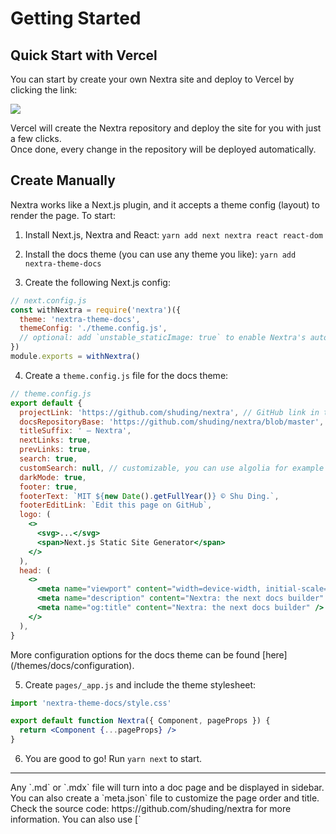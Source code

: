 # Getting Started

## Quick Start with Vercel

You can start by create your own Nextra site and deploy to Vercel by clicking the link:

[![](https://vercel.com/button)](https://vercel.com/new/clone?demo-description=Markdown%20powered%20docs%20site.%20Built%20with%20Next.js.&demo-image=https%3A%2F%2Fnextra.vercel.app%2Fdemo.png&demo-title=Documentation%20Starter%20Kit&demo-url=https%3A%2F%2Fnextra.vercel.app%2F&project-name=nextjs-docs&repository-name=nextjs-docs&s=https%3A%2F%2Fgithub.com%2Fshuding%2Fnextra&from=templates)

Vercel will create the Nextra repository and deploy the site for you with just a few clicks.  
Once done, every change in the repository will be deployed automatically.

## Create Manually

Nextra works like a Next.js plugin, and it accepts a theme config (layout) to render the page. To start:

1. Install Next.js, Nextra and React: `yarn add next nextra react react-dom`

2. Install the docs theme (you can use any theme you like): `yarn add nextra-theme-docs`

3. Create the following Next.js config:

```jsx
// next.config.js
const withNextra = require('nextra')({
  theme: 'nextra-theme-docs',
  themeConfig: './theme.config.js',
  // optional: add `unstable_staticImage: true` to enable Nextra's auto image import
})
module.exports = withNextra()
```

4. Create a `theme.config.js` file for the docs theme:

```jsx
// theme.config.js
export default {
  projectLink: 'https://github.com/shuding/nextra', // GitHub link in the navbar
  docsRepositoryBase: 'https://github.com/shuding/nextra/blob/master', // base URL for the docs repository
  titleSuffix: ' – Nextra',
  nextLinks: true,
  prevLinks: true,
  search: true,
  customSearch: null, // customizable, you can use algolia for example
  darkMode: true,
  footer: true,
  footerText: `MIT ${new Date().getFullYear()} © Shu Ding.`,
  footerEditLink: `Edit this page on GitHub`,
  logo: (
    <>
      <svg>...</svg>
      <span>Next.js Static Site Generator</span>
    </>
  ),
  head: (
    <>
      <meta name="viewport" content="width=device-width, initial-scale=1.0" />
      <meta name="description" content="Nextra: the next docs builder" />
      <meta name="og:title" content="Nextra: the next docs builder" />
    </>
  ),
}
```


<Callout>
  More configuration options for the docs theme can be found
  [here](/themes/docs/configuration).
</Callout>

5. Create `pages/_app.js` and include the theme stylesheet:

```jsx
import 'nextra-theme-docs/style.css'

export default function Nextra({ Component, pageProps }) {
  return <Component {...pageProps} />
}
```

6. You are good to go! Run `yarn next` to start.

---

<span id="sidebar-and-anchor-links" />
<Callout>
  Any `.md` or `.mdx` file will turn into a doc page and be displayed in
  sidebar. You can also create a `meta.json` file to customize the page order
  and title. <br /> Check the source code: https://github.com/shuding/nextra for
  more information.
</Callout>

<Callout>
You can also use [`<style jsx>`](https://nextjs.org/docs/basic-features/built-in-css-support#css-in-js) to style elements inside `theme.config.js`.
</Callout>
